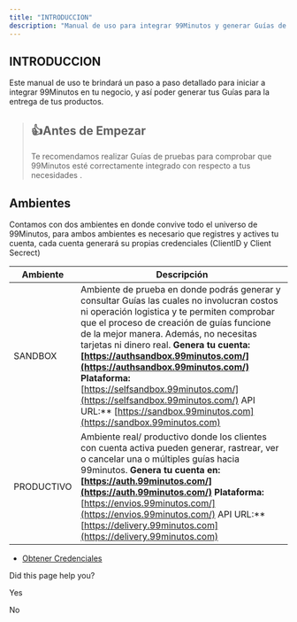 ```yaml
---
title: "INTRODUCCION"
description: "Manual de uso para integrar 99Minutos y generar Guías de entrega"
---
```

## INTRODUCCION

Este manual de uso te brindará un paso a paso detallado para iniciar a integrar 99Minutos en tu negocio, y así poder generar tus Guías para la entrega de tus productos.

> ## 👍Antes de Empezar
> 
> Te recomendamos realizar Guías de pruebas para comprobar que 99Minutos esté correctamente integrado con respecto a tus necesidades .

## Ambientes

Contamos con dos ambientes en donde convive todo el universo de 99Minutos, para ambos ambientes es necesario que registres y actives tu cuenta, cada cuenta generará su propias credenciales (ClientID y Client Secrect)

| Ambiente | Descripción |
| --- | --- |
| SANDBOX | Ambiente de prueba en donde podrás generar y consultar Guías las cuales no involucran costos ni operación logistica y te permiten comprobar que el proceso de creación de guías funcione de la mejor manera. Además, no necesitas tarjetas ni dinero real.    **Genera tu cuenta:  [https://authsandbox.99minutos.com/](https://authsandbox.99minutos.com/)    Plataforma:**  [https://selfsandbox.99minutos.com/](https://selfsandbox.99minutos.com/)    API URL:\*\*  [https://sandbox.99minutos.com](https://sandbox.99minutos.com) |
| PRODUCTIVO | Ambiente real/ productivo donde los clientes con cuenta activa pueden generar, rastrear, ver o cancelar una o múltiples guías hacia 99minutos.    **Genera tu cuenta en:  [https://auth.99minutos.com/](https://auth.99minutos.com/)    Plataforma:**  [https://envios.99minutos.com/](https://envios.99minutos.com/)    API URL:\*\*  [https://delivery.99minutos.com](https://delivery.99minutos.com) |

*   [Obtener Credenciales](/docs/obtener-credenciales)
    

Did this page help you?

Yes

No